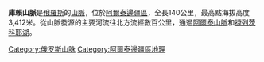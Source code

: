 '''庫賴山脈'''是[[俄羅斯|俄羅斯]]的[[山脈|山脈]]，位於[[阿爾泰邊疆區|阿爾泰邊疆區]]，全長140公里，最高點海拔高度3,412米。從山脈發源的主要河流往北方流經數百公里，通過[[阿爾泰山脈|阿爾泰山脈]]和[[捷列茨科耶湖|捷列茨科耶湖]]。

{{coord|50|18|N|88|20|E|type:mountain|display=title}}
{{Russia-geo-stub}}

[[Category:俄罗斯山脉|Category:俄罗斯山脉]]
[[Category:阿爾泰邊疆區地理|Category:阿爾泰邊疆區地理]]